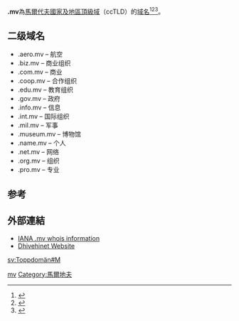 '''.mv'''為[[马尔代夫|馬爾代夫]][[國家及地區頂級域|國家及地區頂級域]]（ccTLD）的[[域名|域名]]<ref>{{Cite book|title=常用电脑词语速查手册|last=何弘主编|first=|publisher=西安：西安出版社|year=2000|isbn=7-80594-644-2|location=|pages=201-202}}</ref><ref>{{Cite book|title=英德汉广播电视技术词典|last=（德）赫伯特·蒂尔曼（Herbert Tillmann）编；梁瑛等译|first=|publisher=北京：中国广播电视出版社|year=2002|isbn=7-5043-3793-5|location=|pages=440-442}}</ref><ref>{{Cite book|title=大学计算机基础|last=刘丕娥主编|first=|publisher=哈尔滨：哈尔滨工业大学出版社|year=2010|isbn=978-7-5603-3056-3|location=|pages=342-345}}</ref>。

== 二级域名 ==
* .aero.mv – 航空
* .biz.mv – 商业组织
* .com.mv – 商业
* .coop.mv – 合作组织
* .edu.mv – 教育组织
* .gov.mv – 政府
* .info.mv – 信息
* .int.mv – 国际组织
* .mil.mv – 军事
* .museum.mv – 博物馆
* .name.mv – 个人
* .net.mv – 网络
* .org.mv – 组织
* .pro.mv – 专业

== 参考 ==
{{reflist}}

== 外部連結 ==
* [http://www.iana.org/root-whois/mv.htm IANA .mv whois information]{{Wayback|url=http://www.iana.org/root-whois/mv.htm |date=20060611214338 }}
* [https://web.archive.org/web/20050921013153/https://www.dhivehinet.net.mv/ Dhivehinet Website]

{{Internet-stub}}

{{CcTLD}}

[[Category:國家及地區頂級域|mv]]
[[Category:馬爾地夫|Category:馬爾地夫]]

[[sv:Toppdomän#M|sv:Toppdomän#M]]